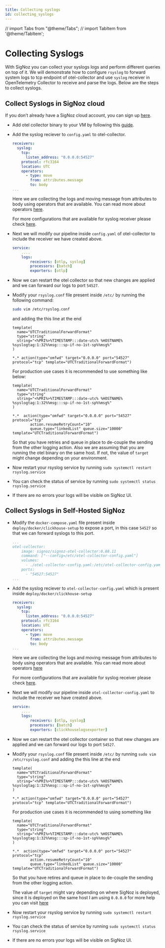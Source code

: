 ```yaml
---
title: Collecting syslogs
id: collecting_syslogs
---
```


// import Tabs from "@theme/Tabs";
// import TabItem from '@theme/TabItem';

# Collecting Syslogs

With SigNoz you can collect your syslogs logs and perform different queries on top of it.
We will demonstrate how to configure `rsyslog` to forward system logs to tcp endpoint of otel-collector and use `syslog` receiver in OpenTelemetry Collector to receive and parse the logs.
Below are the steps to collect syslogs.

## Collect Syslogs in SigNoz cloud

If you don’t already have a SigNoz cloud account, you can sign up [here](https://signoz.io/teams/).

<Tabs>
<TabItem value="VM" label="VM" default>

* Add otel collector binary to your VM by following this [guide](https://signoz.io/docs/tutorial/opentelemetry-binary-usage-in-virtual-machine/).
  
* Add the syslog reciever to `config.yaml` to otel-collector.
    ```yaml {2-10}
    receivers:
      syslog:
        tcp:
          listen_address: "0.0.0.0:54527"
        protocol: rfc3164
        location: UTC
        operators:
          - type: move
            from: attributes.message
            to: body
    ...
    ```
    Here we are collecting the logs and moving message from attributes to body using operators that are available.
    You can read more about operators [here](./logs.md#operators-for-parsing-and-manipulating-logs).

    For more configurations that are available for syslog receiver please check [here](https://github.com/open-telemetry/opentelemetry-collector-contrib/tree/main/receiver/syslogreceiver).

* Next we will modify our pipeline inside `config.yaml` of otel-collector to include the receiver we have created above.
    ```yaml {4}
    service:
        ....
        logs:
            receivers: [otlp, syslog]
            processors: [batch]
            exporters: [otlp]
    ```

* Now we can restart the otel collector so that new changes are applied and we can forward our logs to port `54527`.

* Modify your `rsyslog.conf` file present inside `/etc/` by running the following command:
  
    ```bash
    sudo vim /etc/rsyslog.conf
    ```
  
  and adding the this line at the end
    
    ```
    template(
      name="UTCTraditionalForwardFormat"
      type="string"
      string="<%PRI%>%TIMESTAMP:::date-utc% %HOSTNAME% %syslogtag:1:32%%msg:::sp-if-no-1st-sp%%msg%"
    )

    *.* action(type="omfwd" target="0.0.0.0" port="54527" protocol="tcp" template="UTCTraditionalForwardFormat")
    ```

    For production use cases it is recommended to use something like below:
    ```
    template(
      name="UTCTraditionalForwardFormat"
      type="string"
      string="<%PRI%>%TIMESTAMP:::date-utc% %HOSTNAME% %syslogtag:1:32%%msg:::sp-if-no-1st-sp%%msg%"
    )

    *.*  action(type="omfwd" target="0.0.0.0" port="54527" protocol="tcp"
            action.resumeRetryCount="10"
            queue.type="linkedList" queue.size="10000" template="UTCTraditionalForwardFormat")
    ```

    So that you have retries and queue in place to de-couple the sending from the other logging action.
    Also we are assuming that you are running the otel binary on the same host. If not, the value of `target` might change depending on your environment.

* Now restart your rsyslog service by running `sudo systemctl restart rsyslog.service`
* You can check the status of service by running `sudo systemctl status rsyslog.service`
* If there are no errors your logs will be visible on SigNoz UI.

</TabItem>
</Tabs>



## Collect Syslogs in Self-Hosted SigNoz
* Modify the `docker-compose.yaml` file present inside `deploy/docker/clickhouse-setup` to expose a port, in this case `54527` so that we can forward syslogs to this port.
    ```yaml {8}
    ...
    otel-collector:
        image: signoz/signoz-otel-collector:0.88.11
        command: ["--config=/etc/otel-collector-config.yaml"]
        volumes:
          - ./otel-collector-config.yaml:/etc/otel-collector-config.yaml
        ports:
          - "54527:54527"
    ...
    ```

* Add the syslog reciever to `otel-collector-config.yaml` which is present inside `deploy/docker/clickhouse-setup`
    ```yaml {2-10}
    receivers:
      syslog:
        tcp:
          listen_address: "0.0.0.0:54527"
        protocol: rfc3164
        location: UTC
        operators:
          - type: move
            from: attributes.message
            to: body
    ...
    ```
    Here we are collecting the logs and moving message from attributes to body using operators that are available.
    You can read more about operators [here](./logs.md#operators-for-parsing-and-manipulating-logs)

    For more configurations that are available for syslog receiver please check [here](https://github.com/open-telemetry/opentelemetry-collector-contrib/tree/main/receiver/syslogreceiver).

* Next we will modify our pipeline inside `otel-collector-config.yaml` to include the receiver we have created above.
    ```yaml {4}
    service:
        ....
        logs:
            receivers: [otlp, syslog]
            processors: [batch]
            exporters: [clickhouselogsexporter]
    ```

* Now we can restart the otel collector container so that new changes are applied and we can forward our logs to port `54527`.

* Modify your `rsyslog.conf` file present inside `/etc/` by running `sudo vim /etc/rsyslog.conf` and adding the this line at the end
    ```
    template(
      name="UTCTraditionalForwardFormat"
      type="string"
      string="<%PRI%>%TIMESTAMP:::date-utc% %HOSTNAME% %syslogtag:1:32%%msg:::sp-if-no-1st-sp%%msg%"
    )

    *.* action(type="omfwd" target="0.0.0.0" port="54527" protocol="tcp" template="UTCTraditionalForwardFormat")
    ```

    For production use cases it is recommended to using something like
    ```
    template(
      name="UTCTraditionalForwardFormat"
      type="string"
      string="<%PRI%>%TIMESTAMP:::date-utc% %HOSTNAME% %syslogtag:1:32%%msg:::sp-if-no-1st-sp%%msg%"
    )

    *.*  action(type="omfwd" target="0.0.0.0" port="54527" protocol="tcp"
            action.resumeRetryCount="10"
            queue.type="linkedList" queue.size="10000" template="UTCTraditionalForwardFormat")
    ```

    So that you have retires and queue in place to de-couple the sending from the other logging action.

    The value of `target` might vary depending on where SigNoz is deployed, since it is deployed on the same host I am using `0.0.0.0` for more help you can visit [here](../install/troubleshooting.md#signoz-otel-collector-address-grid)

* Now restart your rsyslog service by running `sudo systemctl restart rsyslog.service`
* You can check the status of service by running `sudo systemctl status rsyslog.service`
* If there are no errors your logs will be visible on SigNoz UI.

  
